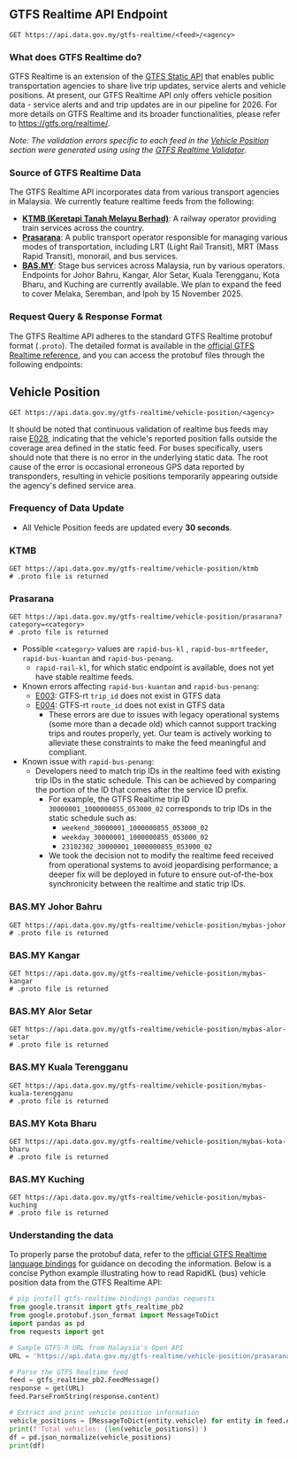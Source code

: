 
## GTFS Realtime API Endpoint

<Head>
  <title>GTFS Realtime - Malaysia's Official Open API</title>
</Head>

```http
GET https://api.data.gov.my/gtfs-realtime/<feed>/<agency>
```

### What does GTFS Realtime do?

GTFS Realtime is an extension of the [GTFS Static API](gtfs-static) that enables public transportation agencies to share live trip updates, service alerts and vehicle positions.
At present, our GTFS Realtime API only offers vehicle position data - service alerts and and trip updates are in our pipeline for 2026. For more details on GTFS Realtime and its broader functionalities, please refer to https://gtfs.org/realtime/.

_Note: The validation errors specific to each feed in the [Vehicle Position](#vehicle-position) section were generated using using the [GTFS Realtime Validator](https://github.com/MobilityData/gtfs-realtime-validator)._

### Source of GTFS Realtime Data

The GTFS Realtime API incorporates data from various transport agencies in Malaysia. We currently feature realtime feeds from the following:

- [**KTMB (Keretapi Tanah Melayu Berhad)**](https://www.ktmb.com.my/): A railway operator providing train services across the country.
- [**Prasarana**](https://myrapid.com.my/): A public transport operator responsible for managing various modes of transportation, including LRT (Light Rail Transit), MRT (Mass Rapid Transit), monorail, and bus services.
- [**BAS.MY**](https://bas.my/): Stage bus services across Malaysia, run by various operators. Endpoints for Johor Bahru, Kangar, Alor Setar, Kuala Terengganu, Kota Bharu, and Kuching are currently available. We plan to expand the feed to cover Melaka, Seremban, and Ipoh by 15 November 2025.


### Request Query & Response Format

The GTFS Realtime API adheres to the standard GTFS Realtime protobuf format (`.proto`).
The detailed format is available in the [official GTFS Realtime reference](https://gtfs.org/realtime/proto/), and you can access the protobuf files through the following endpoints:

## Vehicle Position

```http
GET https://api.data.gov.my/gtfs-realtime/vehicle-position/<agency>
```

It should be noted that continuous validation of realtime bus feeds may raise [E028](https://github.com/MobilityData/gtfs-realtime-validator/blob/master/RULES.md#E028), indicating that the vehicle's reported position falls outside the coverage area defined in the static feed. For buses specifically, users should note that there is no error in the underlying static data. The root cause of the error is occasional erroneous GPS data reported by transponders, resulting in vehicle positions temporarily appearing outside the agency's defined service area.

### Frequency of Data Update

- All Vehicle Position feeds are updated every **30 seconds**.

### KTMB

```http
GET https://api.data.gov.my/gtfs-realtime/vehicle-position/ktmb
# .proto file is returned
```

### Prasarana

```http
GET https://api.data.gov.my/gtfs-realtime/vehicle-position/prasarana?category=<category>
# .proto file is returned
```

- Possible `<category>` values are `rapid-bus-kl` , `rapid-bus-mrtfeeder`, `rapid-bus-kuantan` and `rapid-bus-penang`.
  - `rapid-rail-kl`, for which static endpoint is available, does not yet have stable realtime feeds.
- Known errors affecting `rapid-bus-kuantan` and `rapid-bus-penang`:
  - [E003](https://github.com/MobilityData/gtfs-realtime-validator/blob/master/RULES.md#E003): GTFS-rt `trip_id` does not exist in GTFS data
  - [E004](https://github.com/MobilityData/gtfs-realtime-validator/blob/master/RULES.md#E004): GTFS-rt `route_id` does not exist in GTFS data
    - These errors are due to issues with legacy operational systems (some more than a decade old) which cannot support tracking trips and routes properly, yet. Our team is actively working to alleviate these constraints to make the feed meaningful and compliant.
- Known issue with `rapid-bus-penang`:
  - Developers need to match trip IDs in the realtime feed with existing trip IDs in the static schedule. This can be achieved by comparing the portion of the ID that comes after the service ID prefix.
    - For example, the GTFS Realtime trip ID `30000001_1000000855_053000_02` corresponds to trip IDs in the static schedule such as:
      - `weekend_30000001_1000000855_053000_02`
      - `weekday_30000001_1000000855_053000_02`
      - `23102302_30000001_1000000855_053000_02`
    - We took the decision not to modify the realtime feed received from operational systems to avoid jeopardising performance; a deeper fix will be deployed in future to ensure out-of-the-box synchronicity between the realtime and static trip IDs.
  
### BAS.MY Johor Bahru

```http
GET https://api.data.gov.my/gtfs-realtime/vehicle-position/mybas-johor
# .proto file is returned
```

### BAS.MY Kangar

```http
GET https://api.data.gov.my/gtfs-realtime/vehicle-position/mybas-kangar
# .proto file is returned
```

### BAS.MY Alor Setar

```http
GET https://api.data.gov.my/gtfs-realtime/vehicle-position/mybas-alor-setar
# .proto file is returned
```

### BAS.MY Kuala Terengganu

```http
GET https://api.data.gov.my/gtfs-realtime/vehicle-position/mybas-kuala-terengganu
# .proto file is returned
```

### BAS.MY Kota Bharu

```http
GET https://api.data.gov.my/gtfs-realtime/vehicle-position/mybas-kota-bharu
# .proto file is returned
```

### BAS.MY Kuching

```http
GET https://api.data.gov.my/gtfs-realtime/vehicle-position/mybas-kuching
# .proto file is returned
```

### Understanding the data

To properly parse the protobuf data, refer to the [official GTFS Realtime language bindings](https://gtfs.org/realtime/language-bindings/)
for guidance on decoding the information.
Below is a concise Python example illustrating how to read RapidKL (bus) vehicle position data from the GTFS Realtime API:

```python
# pip install gtfs-realtime-bindings pandas requests
from google.transit import gtfs_realtime_pb2
from google.protobuf.json_format import MessageToDict
import pandas as pd
from requests import get

# Sample GTFS-R URL from Malaysia's Open API
URL = 'https://api.data.gov.my/gtfs-realtime/vehicle-position/prasarana?category=rapid-bus-kl'

# Parse the GTFS Realtime feed
feed = gtfs_realtime_pb2.FeedMessage()
response = get(URL)
feed.ParseFromString(response.content)

# Extract and print vehicle position information
vehicle_positions = [MessageToDict(entity.vehicle) for entity in feed.entity]
print(f'Total vehicles: {len(vehicle_positions)}')
df = pd.json_normalize(vehicle_positions)
print(df)
```
